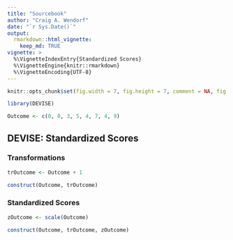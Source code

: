 ```yaml
---
title: "Sourcebook"
author: "Craig A. Wendorf"
date: "`r Sys.Date()`"
output: 
  rmarkdown::html_vignette:
    keep_md: TRUE
vignette: >
  %\VignetteIndexEntry{Standardized Scores}
  %\VignetteEngine{knitr::rmarkdown}
  %\VignetteEncoding{UTF-8}
---
```


```r
knitr::opts_chunk$set(fig.width = 7, fig.height = 7, comment = NA, fig.path = "figures/")
```

```r
library(DEVISE)
```

```r
Outcome <- c(0, 0, 3, 5, 4, 7, 4, 9)
```

## DEVISE: Standardized Scores

### Transformations

```r
trOutcome <- Outcome + 1
```

```r
construct(Outcome, trOutcome)
```

### Standardized Scores

```r
zOutcome <- scale(Outcome)
```

```r
construct(Outcome, trOutcome, zOutcome)
```

